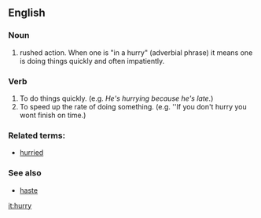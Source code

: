 ==English==

=== Noun ===
#rushed action. When one is "in a hurry" (adverbial phrase) it means one is doing things quickly and often impatiently.

=== Verb ===
#To do things quickly. (e.g. ''He's hurrying because he's late.'')
#To speed up the rate of doing something. (e.g. ''If you don't hurry you wont finish on time.)

=== Related terms: ===
*[[hurried]]

=== See also ===
*[[haste]]

[[it:hurry]]
